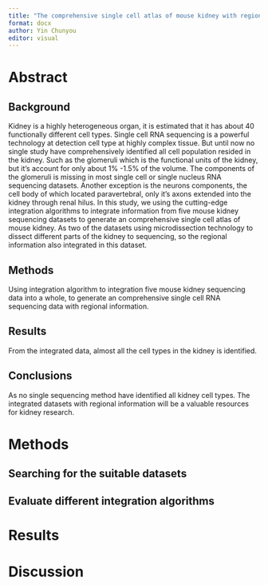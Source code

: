 ```yaml
---
title: "The comprehensive single cell atlas of mouse kidney with regional information"
format: docx
author: Yin Chunyou
editor: visual
---
```


# Abstract
## Background
Kidney is a highly heterogeneous organ, it is estimated that it has about 40 functionally different cell types. Single cell RNA sequencing is a powerful technology at detection cell type at highly complex tissue. But until now no single study have comprehensively identified all cell population resided in the kidney. Such as the glomeruli which is the functional units of the kidney, but it's account for only about 1% -1.5% of the volume. The components of the glomeruli is missing in most single cell or single nucleus RNA sequencing datasets. Another exception is the neurons components, the cell body of which located paravertebral, only it's axons extended into the kidney through renal hilus. In this study, we using the cutting-edge integration algorithms to integrate information from five mouse kidney sequencing datasets to generate an comprehensive single cell atlas of mouse kidney. As two of the datasets using microdissection technology to dissect different parts of the kidney to sequencing, so the regional information also integrated in this dataset.

## Methods
Using integration algorithm to integration five mouse kidney sequencing data into a whole, to generate an comprehensive single cell RNA sequencing data with regional information.

## Results
From the integrated data, almost all the cell types in the kidney is identified.

## Conclusions
As no single sequencing method have identified all kidney cell types. The integrated datasets with regional information will be a valuable resources for kidney research.


# Methods
## Searching for the suitable datasets


## Evaluate different integration algorithms


# Results


# Discussion














